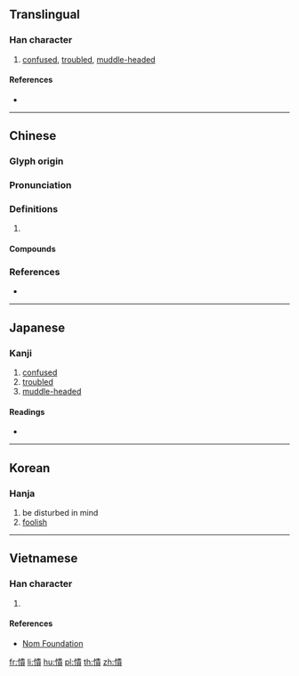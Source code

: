 {{also|愦}}
==Translingual==

===Han character===
{{Han char|rn=61|rad=心|as=12|sn=15|four=95086|canj=PLMC|ids=⿰忄貴}}

# [[confused]], [[troubled]], [[muddle-headed]]

====References====
* {{Han ref|kx=0402.170|dkj=11211|dj=0742.200|hdz=42354.070|uh=6192|ud=24978|bh=E5A6|bd=58790}}

----

==Chinese==
{{zh-forms|s=愦}}

===Glyph origin===
{{Han etym}}

===Pronunciation===
{{zh-pron
|m=kuì
|c=kui2,kui3
|mc=y
|oc=y
|cat=
}}

===Definitions===
{{zh-hanzi}}

# {{rfdef|zh}}

====Compounds====
{{zh-der|憒亂|憒眊|憒憒|懵憒|消愁釋憒}}

===References===
* {{R:yue:mfccd}}

----

==Japanese==

===Kanji===
{{ja-kanji|grade=|rs=心12}}

# [[confused]]
# [[troubled]]
# [[muddle-headed]]

====Readings====
* {{ja-readings|on=[[かい]] (kai), [[がい]] (gai)|kun=[[みだれる]] (midareru)}}

----

==Korean==

===Hanja===
{{ko-hanja|hangeul=궤|eumhun=|rv=gwe|mr=kwe|y=kwey}}

# be disturbed in mind
# [[foolish]]

----

==Vietnamese==

===Han character===
{{vi-readings|rs=心12|hanviet=hội}}

# {{defn|lang=vi|sort=心12}}

====References====
* [http://nomfoundation.org/common/nom_details.php?codepoint=6192 Nom Foundation]

[[fr:憒]]
[[li:憒]]
[[hu:憒]]
[[pl:憒]]
[[th:憒]]
[[zh:憒]]